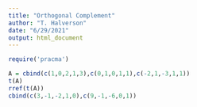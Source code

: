 ```yaml
---
title: "Orthogonal Complement"
author: "T. Halverson"
date: "6/29/2021"
output: html_document
---
```


```r
require('pracma')
```

```r
A = cbind(c(1,0,2,1,3),c(0,1,0,1,1),c(-2,1,-3,1,1))
t(A)
rref(t(A))
cbind(c(3,-1,-2,1,0),c(9,-1,-6,0,1))
```

